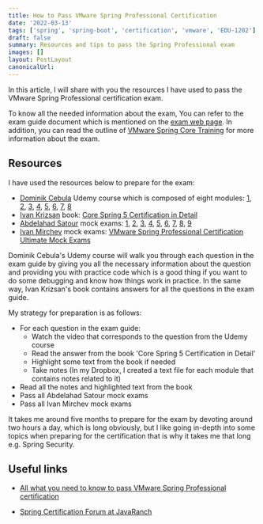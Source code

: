 ```yaml
---
title: How to Pass VMware Spring Professional Certification
date: '2022-03-13'
tags: ['spring', 'spring-boot', 'certification', 'vmware', 'EDU-1202']
draft: false
summary: Resources and tips to pass the Spring Professional exam
images: []
layout: PostLayout
canonicalUrl:
---
```


In this article, I will share with you the resources I have used to pass the VMware Spring Professional certification exam.

To know all the needed information about the exam, You can refer to the exam guide document which is mentioned on the [exam web page][exam-web-page]. In addition, you can read the outline of [VMware Spring Core Training][vmware-training-course] for more information about the exam.

## Resources

I have used the resources below to prepare for the exam:

- [Dominik Cebula][dominik-cebula-about] Udemy course which is composed of eight modules: [1][domink-course-1], [2][domink-course-2], [3][domink-course-3], [4][domink-course-4], [5][domink-course-5], [6][domink-course-6], [7][domink-course-7], [8][domink-course-8]
- [Ivan Krizsan][ivan-krizsan-about] book: [Core Spring 5 Certification in Detail][ivan-krizsan-book]
- [Abdelahad Satour][ad-satour-about] mock exams: [1][ad-satour-exam-1], [2][ad-satour-exam-2], [3][ad-satour-exam-3], [4][ad-satour-exam-4], [5][ad-satour-exam-5], [6][ad-satour-exam-6], [7][ad-satour-exam-7], [8][ad-satour-exam-8], [9][ad-satour-exam-9]
- [Ivan Mirchev][ivan-mirchev-about] mock exams: [VMware Spring Professional Certification Ultimate Mock Exams][ivan-mirchev-course]

Dominik Cebula's Udemy course will walk you through each question in the exam guide by giving you all the necessary information about the question and providing you with practice code which is a good thing if you want to do some debugging and know how things work in practice. In the same way, Ivan Krizsan's book contains answers for all the questions in the exam guide.

My strategy for preparation is as follows:

- For each question in the exam guide:
  - Watch the video that corresponds to the question from the Udemy course
  - Read the answer from the book 'Core Spring 5 Certification in Detail'
  - Highlight some text from the book if needed
  - Take notes (In my Dropbox, I created a text file for each module that contains notes related to it)
- Read all the notes and highlighted text from the book
- Pass all Abdelahad Satour mock exams
- Pass all Ivan Mirchev mock exams

It takes me around five months to prepare for the exam by devoting around two hours a day, which is long obviously, but I like going in-depth into some topics when preparing for the certification that is why it takes me that long e.g. Spring Security.

## Useful links

- [All what you need to know to pass VMware Spring Professional certification](https://www.ad-satour.com/information-technology/technologie-certifications/all-what-you-need-to-know-to-pass-vmware-spring-professional-certification/#h-general-information-on-certification)

- [Spring Certification Forum at JavaRanch](https://coderanch.com/f/210/spring-certification)

[ad-satour-exam-1]: https://www.ad-satour.com/information-technology/mock-exams/vmware-spring-professional-2020-2021-mock-exam-1/
[ad-satour-exam-2]: https://www.ad-satour.com/information-technology/mock-exams/vmware-spring-professional-2020-2021-mock-exam-2/
[ad-satour-exam-3]: https://www.ad-satour.com/information-technology/mock-exams/vmware-spring-professional-2020-2021-mock-exam-3/
[ad-satour-exam-4]: https://www.ad-satour.com/information-technology/mock-exams/vmware-spring-professional-2020-2021-mock-exam-4/
[ad-satour-exam-5]: https://www.ad-satour.com/information-technology/mock-exams/vmware-spring-professional-2020-2021-mock-exam-5/
[ad-satour-exam-6]: https://www.ad-satour.com/information-technology/mock-exams/vmware-spring-professional-2020-2021-mock-exam-6/
[ad-satour-exam-7]: https://www.ad-satour.com/information-technology/mock-exams/vmware-spring-professional-2020-2021-mock-exam-7/
[ad-satour-exam-8]: https://www.ad-satour.com/information-technology/mock-exams/vmware-spring-professional-2020-2021-mock-exam-8/
[ad-satour-exam-9]: https://www.ad-satour.com/information-technology/mock-exams/vmware-spring-professional-2020-2021-mock-exam-9/
[ad-satour-about]: https://www.ad-satour.com/about
[ivan-krizsan-about]: https://www.ivankrizsan.se/about-2/
[dominik-cebula-about]: http://dominikcebula.com/#about
[ivan-mirchev-about]: https://www.udemy.com/user/ivan-mirchev-5/
[domink-course-1]: https://www.udemy.com/course/spring-certified-tutorial/
[domink-course-2]: https://www.udemy.com/course/spring-professional-certification-exam-tutorial-module-02/
[domink-course-3]: https://www.udemy.com/course/spring-professional-certification-exam-tutorial-module-03/
[domink-course-4]: https://www.udemy.com/course/spring-professional-certification-exam-tutorial-module-04-spring-boot/
[domink-course-5]: https://www.udemy.com/course/spring-professional-certification-exam-tutorial-module-05/
[domink-course-6]: https://www.udemy.com/course/spring-professional-certification-exam-tutorial-module-06/
[domink-course-7]: https://www.udemy.com/course/spring-professional-certification-exam-tutorial-module-07/
[domink-course-8]: https://www.udemy.com/course/spring-professional-certification-exam-tutorial-module-08/
[ivan-mirchev-course]: https://www.udemy.com/course/vmware-spring-professional-edu-1202-ultimate-mock-exams
[ivan-krizsan-book]: https://www.kobo.com/en/en/ebook/core-spring-5-certification-in-detail
[exam-web-page]: https://www.vmware.com/learning/certification/vcp-spring-exam.html
[vmware-training-course]: https://mylearn.vmware.com/mgrReg/courses.cfm?ui=www_edu&a=one&id_subject=94106
